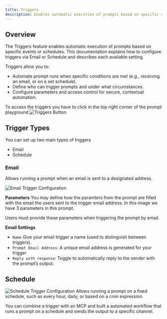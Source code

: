 ```yaml
---
title: Triggers
description: Enables automatic execution of prompts based on specific events or schedules
---
```


## Overview
The Triggers feature enables automatic execution of prompts based on specific events or schedules. This documentation explains how to configure triggers via Email or Schedule and describes each available setting.

Triggers allow you to:

- Automate prompt runs when specific conditions are met (e.g., receiving an email, or on a set schedule).
- Define who can trigger prompts and under what circumstances.
- Configure parameters and access control for secure, contextual automation.

To access the triggers you have to click in the top right corner of the prompt playground
![Triggers Button](/assets/triggers/triggers-button.png)

## Trigger Types
You can set up two main types of triggers
- Email
- Schedule

### Email

Allows running a prompt when an email is sent to a designated address.

![Email Trigger Configuration](/assets/triggers/email-trigger.png)

**Parameters**
You may define how the paramters from the prompt are filled with the email the users sent to the trigger email address.
<Note>
In this image we have 3 parameters in this prompt.
</Note>

Users must provide these parameters when triggering the prompt by email.

**Email Settings**
- `Name` Give your email trigger a name (used to distinguish between triggers).
- `Prompt Email Address`: A unique email address is generated for your trigger
- `Reply with response`: Toggle to automatically reply to the sender with the prompt’s output.

## Schedule
![Schedule Trigger Configuration](/assets/triggers/schedule-trigger.png)
Allows running a prompt on a fixed schedule, such as every hour, daily, or based on a cron expression.


<Note>You can combine a trigger with an MCP and built a automated workflow that runs a prompt on a schedule and sends the output to a specific channel.</Note>

